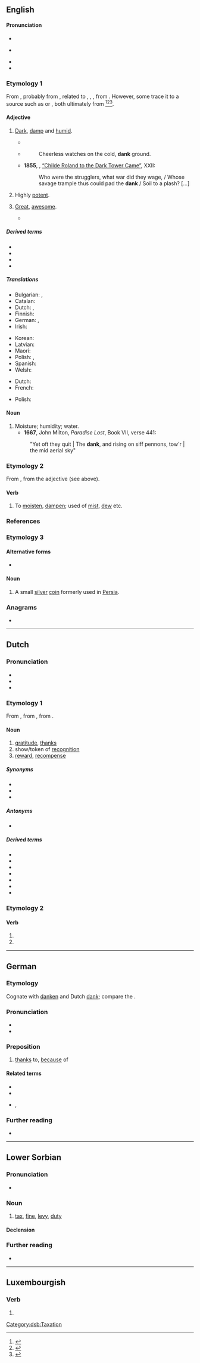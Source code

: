 {{also|Dank|-dank}}
==English==

====Pronunciation====
* {{IPA|en|/dæŋk/}}
* {{a|æ-tensing|}} {{IPA|en|/deəŋk/}}
* {{rhymes|en|æŋk}}
* {{audio|en|LL-Q1860 (eng)-Vealhurl-dank.wav ‎|Audio (UK)}}

===Etymology 1===
From {{inh|en|enm|danke|t=wet, damp; dampness, moisture}}, probably from {{der|en|gmq}}, related to {{cog|sv|dank||marshy spot}}, {{cog|is|dökk|t=pool}}, {{cog|non|dǫkk|t=pit, depression}}, from {{der|en|gem-pro|*dankwaz|t=dark}}. However, some trace it to a {{der|en|gmw}} source such as {{cog|nl|damp||vapor}} or {{cog|gmh|damph}}, both ultimately from {{cog|gem-pro|*dampaz||smoke, steam, vapor}}<ref>{{R:gem:EDPG}}</ref><ref>{{R:ine:IEW|669}}</ref><ref>{{R:Online_Etymology_Dictionary|dank}}</ref>.

====Adjective====
{{en-adj|er}}

# [[dark|Dark]], [[damp]] and [[humid]].
#: {{ux|en|The '''dank''' cave was chilly and spooky.}}
#* {{RQ:Milton Poems|book=Sonnets|passage=Now that the fields are '''dank''' and ways are mire.}}
#* {{rfdatek|en|Trench}}
#*: Cheerless watches on the cold, '''dank''' ground.
#* '''1855''', {{w|Robert Browning}}, [[s:Childe Roland to the Dark Tower Came|“Childe Roland to the Dark Tower Came”]], XXII:
#*: Who were the strugglers, what war did they wage, / Whose savage trample thus could pad the '''dank''' / Soil to a plash? [...]
# {{lb|en|figuratively|of marijuana}} Highly [[potent]].
#: {{ux|en|That was '''dank''' bud.}}
# {{lb|en|slang|often ironic}} [[great|Great]], [[awesome]].
#* {{quote-journal|en|author=Rick Wilson| title=Bannon Banished for Telling Truths About Trump as MAGA Monsters Turn on Each Other| journal=The Daily Beast| url=https://www.thedailybeast.com/bannon-banished-for-telling-truths-about-trump-as-maga-monsters-turn-on-each-other| date=2018, January 5| passage=His house organ Breitbart and a host of Trump-right websites and news outlets sang praises to his '''dank''' genius. }}

=====Derived terms=====
* {{l|en|danken}}
* {{l|en|dankly}}
* {{l|en|dankness}}
* {{l|en|dank meme}}

=====Translations=====
{{trans-top|dark, damp and humid}}
* Bulgarian: {{t+|bg|влажен}}, {{t+|bg|усоен}}
* Catalan: {{t+|ca|humit}}
* Dutch: {{t+|nl|klam}}, {{t+|nl|vochtig}}
* Finnish: {{t+|fi|kostea}}
* German: {{t+|de|feucht}}, {{t+|de|nasskalt}}
* Irish: {{t|ga|múisciúil}}
{{trans-mid}}
* Korean: {{t|ko|축축한}}
* Latvian: {{t+|lv|drēgns}}
* Maori: {{t|mi|hūnounou}}
* Polish: {{t+|pl|wilgotny|m}}, {{t|pl|zawilgocony|m}}
* Spanish: {{t+|es|húmedo}}
* Welsh: {{t+|cy|llaith}}
{{trans-bottom}}

{{trans-top|highly potent}}
* Dutch: {{t+|nl|straf}}
* French: {{t+|fr|fort}}
{{trans-mid}}
* Polish: {{t+|pl|mocny|m}}
{{trans-bottom}}

====Noun====
{{en-noun}}


# Moisture; humidity; water.
#* '''1667''', John Milton, ''Paradise Lost'', Book VII, verse 441:
#: "Yet oft they quit | The '''dank''', and rising on siff pennons, tow'r | the mid aerial sky"

===Etymology 2===
From {{inh|en|enm|danken}}, from the adjective (see above).

====Verb====
{{en-verb}}

# {{lb|en|obsolete|intransitive}} To [[moisten]], [[dampen]]; used of [[mist]], [[dew]] etc.

===References===
<references/>

===Etymology 3===

====Alternative forms====
* {{alter|en|danek}}

====Noun====
{{en-noun}}

# A small [[silver]] [[coin]] formerly used in [[Persia]].

===Anagrams===
* {{anagrams|en|a=adkn|D. Kan.|N. Dak.|NKDA|kDNA|kand|kdna}}

{{topics|en|Coins}}

----

==Dutch==

===Pronunciation===
* {{IPA|nl|/dɑŋk/}}
* {{rhymes|nl|ɑŋk}}
* {{audio|nl|Nl-dank.ogg|audio}}

===Etymology 1===
From {{inh|nl|dum|danc}}, from {{inh|nl|odt|*thank}}, from {{inh|nl|gem-pro|*þankaz}}.

====Noun====
{{nl-noun|m|-|-}}

# [[gratitude]], [[thanks]]
# show/token of [[recognition]]
# [[reward]], [[recompense]]

=====Synonyms=====
* {{l|nl|dankbetoon}}
* {{l|nl|dankbetuiging}}
* {{l|nl|dankzegging}}

=====Antonyms=====
* {{l|nl|ondank}}

=====Derived terms=====
* {{l|nl|danken}}
* {{l|nl|dankbaar}}
* {{l|nl|dankloos}}
* {{l|nl|dankwoord}}
* {{l|nl|dankzeggen}}
* {{l|nl|plasdank}}
* {{l|nl|stank voor dank}}

===Etymology 2===
{{nonlemma}}

====Verb====
{{head|nl|verb form}}

# {{nl-verb form of|p=1|n=sg|t=pres|m=ind|danken}}
# {{nl-verb form of|m=imp|danken}}

----

==German==

===Etymology===
Cognate with [[danken]] and Dutch [[#Dutch|dank]]; compare the {{cog|la|grātia}}.

===Pronunciation===
* {{audio|de|De-dank.ogg|Audio}}
* {{rhymes|de|aŋk}}

===Preposition===
{{head|de|preposition}} {{tlb|de|+ genitive or dative}}

# [[thanks]] to, [[because]] of
#: {{ux|de|'''Dank''' seiner Arbeit hat er genug Geld zum Leben.|'''Thanks to''' his work he has enough money to live.}}

====Related terms====
* {{l|de|danken}}
* {{l|de|bedanken}}
* {{l|de|Dank|g=m}}, {{l|de|Undank}}

===Further reading===
* {{R:Duden}}

----

==Lower Sorbian==

===Pronunciation===
* {{IPA|dsb|/dank/|[daŋk]}}

===Noun===
{{dsb-noun|m}}

# [[tax]], [[fine]], [[levy]], [[duty]]

====Declension====
{{dsb-decl-noun-19|dan|k}}

===Further reading===
* {{R:dsb:Starosta}}

[[Category:dsb:Taxation]]

----

==Luxembourgish==

===Verb===
{{head|lb|verb form}}

# {{inflection of|lb|danken||2|s|impr}}